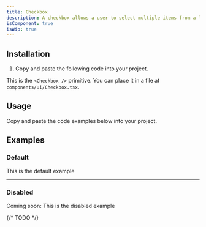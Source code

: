 ```yaml
---
title: Checkbox
description: A checkbox allows a user to select multiple items from a list of individual items, or to mark one individual item as selected.
isComponent: true
isWip: true
---
```


## Installation

1. Copy and paste the following code into your project.

This is the `<Checkbox />` primitive. You can place it in a file at `components/ui/Checkbox.tsx`.

## Usage

Copy and paste the code examples below into your project.

<ComponentSource src="../../packages/ui/src/Checkbox.tsx" />

## Examples

### Default

This is the default example

<ComponentExample src="/components/examples/checkbox/default.tsx">
  <CheckboxDefault />
</ComponentExample>

---

### Disabled

Coming soon: This is the disabled example

{/* TODO */}
